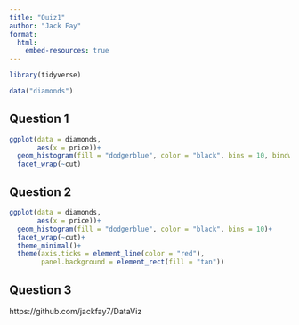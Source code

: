 ```yaml
---
title: "Quiz1"
author: "Jack Fay"
format: 
  html:
    embed-resources: true
---
```


```r
library(tidyverse)

data("diamonds")
```

## Question 1 
```r
ggplot(data = diamonds, 
       aes(x = price))+
  geom_histogram(fill = "dodgerblue", color = "black", bins = 10, bindwith = 1000)+
  facet_wrap(~cut)
```

## Question 2
```r
ggplot(data = diamonds, 
       aes(x = price))+
  geom_histogram(fill = "dodgerblue", color = "black", bins = 10)+
  facet_wrap(~cut)+
  theme_minimal()+
  theme(axis.ticks = element_line(color = "red"), 
        panel.background = element_rect(fill = "tan"))
```

## Question 3 
https://github.com/jackfay7/DataViz 
